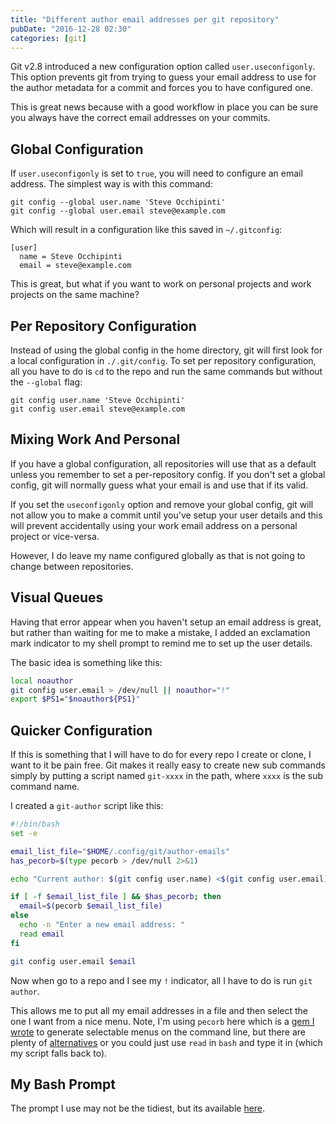```yaml
---
title: "Different author email addresses per git repository"
pubDate: "2016-12-28 02:30"
categories: [git]
---
```


Git v2.8 introduced a new configuration option called `user.useconfigonly`. This
option prevents git from trying to guess your email address to use for the
author metadata for a commit and forces you to have configured one.

This is great news because with a good workflow in place you can be sure you
always have the correct email addresses on your commits.

## Global Configuration

If `user.useconfigonly` is set to `true`, you will need to configure an email
address. The simplest way is with this command:

```
git config --global user.name 'Steve Occhipinti'
git config --global user.email steve@example.com
```

Which will result in a configuration like this saved in `~/.gitconfig`:

```
[user]
  name = Steve Occhipinti
  email = steve@example.com
```

This is great, but what if you want to work on personal projects and work
projects on the same machine?

## Per Repository Configuration

Instead of using the global config in the home directory, git will first look
for a local configuration in `./.git/config`. To set per repository
configuration, all you have to do is `cd` to the repo and run the same commands
but without the `--global` flag:

```
git config user.name 'Steve Occhipinti'
git config user.email steve@example.com
```

## Mixing Work And Personal

If you have a global configuration, all repositories will use that as a default
unless you remember to set a per-repository config. If you don't set a global
config, git will normally guess what your email is and use that if its valid.

If you set the `useconfigonly` option and remove your global config, git will
not allow you to make a commit until you've setup your user details and this
will prevent accidentally using your work email address on a personal project or
vice-versa.

However, I do leave my name configured globally as that is not going to change
between repositories.

## Visual Queues

Having that error appear when you haven't setup an email address is great, but
rather than waiting for me to make a mistake, I added an exclamation mark
indicator to my shell prompt to remind me to set up the user details.

The basic idea is something like this:

```bash
local noauthor
git config user.email > /dev/null || noauthor="!"
export $PS1="$noauthor${PS1}"
```

## Quicker Configuration

If this is something that I will have to do for every repo I create or clone, I
want to it be pain free. Git makes it really easy to create new sub commands
simply by putting a script named `git-xxxx` in the path, where `xxxx` is the
sub command name.

I created a `git-author` script like this:

```bash
#!/bin/bash
set -e

email_list_file="$HOME/.config/git/author-emails"
has_pecorb=$(type pecorb > /dev/null 2>&1)

echo "Current author: $(git config user.name) <$(git config user.email)>"

if [ -f $email_list_file ] && $has_pecorb; then
  email=$(pecorb $email_list_file)
else
  echo -n "Enter a new email address: "
  read email
fi

git config user.email $email
```

Now when go to a repo and I see my `!` indicator, all I have to do is run `git
author`.

This allows me to put all my email addresses in a file and then select the one I
want from a nice menu. Note, I'm using `pecorb` here which is a
[gem I wrote](https://github.com/stevenocchipinti/pecorb) to generate selectable
menus on the command line, but there are plenty of
[alternatives](https://github.com/stevenocchipinti/pecorb#kudos) or you could
just use `read` in `bash` and type it in (which my script falls back to).

## My Bash Prompt

The prompt I use may not be the tidiest, but its available
[here](https://github.com/stevenocchipinti/homesync/blob/1a345e563afb47b81d405d47e4a6b45b63e82c98/data/.bash_git).
